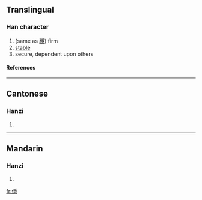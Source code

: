 ==Translingual==
===Han character===
{{Han char|rn=9|rad=人|as=14|sn=16|four=|canj=人月一心 (OBMP)}}
# (same as [[穩]]) firm
# [[stable]]
# secure, dependent upon others
====References====
{{Han ref|kx=0119.320|hdz=10231.080|uh=349A|ud=13466}}

----
==Cantonese==
===Hanzi===
{{yue-hanzi|jyut=|y=waan2}}
# {{defn|Cantonese}}

----
==Mandarin==
===Hanzi===
{{cmn-hanzi|pin=[[wěn]] ([[wen3]])|wg=wen<sup>3</sup>}}
# {{defn|Mandarin}}

[[fr:㒚]]